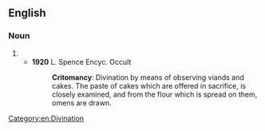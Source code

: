 ==English==

===Noun===
{{en-noun|-}}

# {{alternative spelling of|crithomancy|lang=en}}
#* '''1920''' L. Spence Encyc. Occult
#*: '''Critomancy''': Divination by means of observing viands and cakes. The paste of cakes which are offered in sacrifice, is closely examined, and from the flour which is spread on them, omens are drawn.

[[Category:en:Divination]]